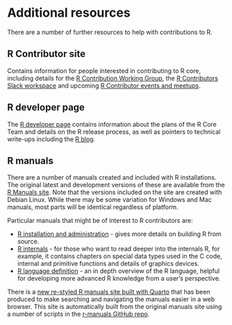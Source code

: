 # Additional resources {#AdditionalResources}

There are a number of further resources to help with contributions to R.

## R Contributor site

Contains information for people interested in contributing to R core, including details for the [R Contribution Working Group](https://contributor.r-project.org/working-group), the [R Contributors Slack workspace](https://contributor.r-project.org/slack) and upcoming [R Contributor events and meetups](https://contributor.r-project.org/events/). 

## R developer page

The [R developer page](https://developer.r-project.org/) contains information about the plans of the R Core Team and details on the R release process, as well as pointers to technical write-ups including the [R blog](https://blog.r-project.org/).

## R manuals

There are a number of manuals created and included with R installations. The original latest and development versions of these are available from the [R Manuals site](https://cran.r-project.org/manuals.html). Note that the versions included on the site are created with Debian Linux. While there may be some variation for Windows and Mac manuals,  most parts will be identical regardless of platform.

Particular manuals that might be of interest to R contributors are:

- [R installation and administration](https://cran.r-project.org/doc/manuals/r-release/R-admin.html) - gives more details on building R from source.
- [R internals](https://cran.r-project.org/doc/manuals/r-release/R-ints.html) - for those who want to read deeper into the internals R, for example, it contains chapters on special data types used in the C code, internal and primitive functions and details of graphics devices.
- [R language definition](https://cran.r-project.org/doc/manuals/r-release/R-lang.html) - an in depth overview of the R language, helpful for developing more advanced R knowledge from a user's perspective.

There is a [new re-styled R manuals site built with Quarto](https://rstudio.github.io/r-manuals/) that has been produced to make searching and navigating the manuals easier in a web browser. This site is automatically built from the original manuals site using a number of scripts in the [r-manuals GitHub repo](https://github.com/rstudio/r-manuals).
